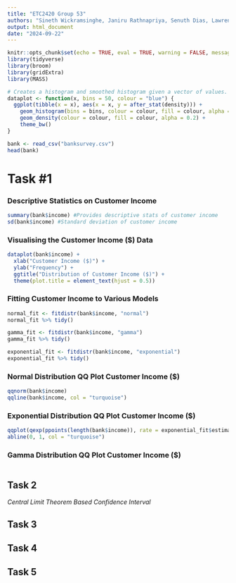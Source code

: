 ---
title: "ETC2420 Group 53"
authors: "Sineth Wickramsinghe, Janiru Rathnapriya, Senuth Dias, Lawrence"
output: html_document
date: "2024-09-22"
---

```{r setup, include=FALSE}
knitr::opts_chunk$set(echo = TRUE, eval = TRUE, warning = FALSE, message = FALSE, error = FALSE)
library(tidyverse)
library(broom)
library(gridExtra)
library(MASS)

# Creates a histogram and smoothed histogram given a vector of values.
dataplot <- function(x, bins = 50, colour = "blue") {
  ggplot(tibble(x = x), aes(x = x, y = after_stat(density))) +
    geom_histogram(bins = bins, colour = colour, fill = colour, alpha = 0.2) +
    geom_density(colour = colour, fill = colour, alpha = 0.2) +
    theme_bw()
}
```

```{r Reading Bank Survey Data}
bank <- read_csv("banksurvey.csv")
head(bank)
```

# **Task #1**

### Descriptive Statistics on Customer Income

```{r Descriptive Statistics}

summary(bank$income) #Provides descriptive stats of customer income 
sd(bank$income) #Standard deviation of customer income 
```
### Visualising the Customer Income ($) Data 

```{r Visualising Data}
dataplot(bank$income) + 
  xlab("Customer Income ($)") + 
  ylab("Frequency") + 
  ggtitle("Distribution of Customer Income ($)") + 
  theme(plot.title = element_text(hjust = 0.5))
```


### Fitting Customer Income to Various Models

```{r Fitting Customer Income to Varuous Models}
normal_fit <- fitdistr(bank$income, "normal")
normal_fit %>% tidy()

gamma_fit <- fitdistr(bank$income, "gamma") 
gamma_fit %>% tidy()

exponential_fit <- fitdistr(bank$income, "exponential") 
exponential_fit %>% tidy()
```
### Normal Distribution QQ Plot Customer Income ($) 

```{r}
qqnorm(bank$income)
qqline(bank$income, col = "turquoise")
```

### Exponential Distribution QQ Plot Customer Income ($) 


```{r}
qqplot(qexp(ppoints(length(bank$income)), rate = exponential_fit$estimate), bank$income)
abline(0, 1, col = "turquoise")
```



### Gamma Distribution QQ Plot Customer Income ($) 


```{r}

```



## **Task 2**

*Central Limit Theorem Based Confidence Interval* 

## **Task 3**

## **Task 4**


## **Task 5**
